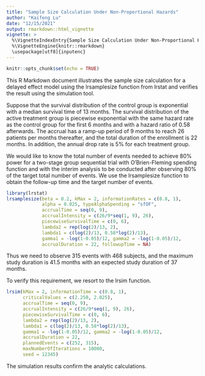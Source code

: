 ---
title: "Sample Size Calculation Under Non-Proportional Hazards"
author: "Kaifeng Lu"
date: "12/15/2021"
output: rmarkdown::html_vignette
vignette: >
  %\VignetteIndexEntry{Sample Size Calculation Under Non-Proportional Hazards}
  %\VignetteEngine{knitr::rmarkdown}
  \usepackage[utf8]{inputenc}
---

```{r setup, include=FALSE}
knitr::opts_chunk$set(echo = TRUE)
```

This R Markdown document illustrates the sample size calculation for a delayed effect model using the lrsamplesize function from lrstat and verifies the result using the simulation tool. 

Suppose that the survival distribution of the control group is exponential with a median survival time of 13 months. The survival distribution of the active treatment group is piecewise exponential with the same hazard rate as the control group for the first 6 months and with a hazard ratio of 0.58 afterwards. The accrual has a ramp-up period of 9 months to reach 26 patients per months thereafter, and the total duration of the enrollment is 22 months. In addition, the annual drop rate is 5% for each treatment group. 

We would like to know the total number of events needed to achieve 80% power for a two-stage group sequential trial with O'Brien-Fleming spending function and with the interim analysis to be conducted after observing 80% of the target total number of events. We use the lrsamplesize function to obtain the follow-up time and the target number of events.
```{r}
library(lrstat)
lrsamplesize(beta = 0.2, kMax = 2, informationRates = c(0.8, 1), 
             alpha = 0.025, typeAlphaSpending = "sfOF", 
             accrualTime = seq(0, 9), 
             accrualIntensity = c(26/9*seq(1, 9), 26), 
             piecewiseSurvivalTime = c(0, 6), 
             lambda2 = rep(log(2)/13, 2), 
             lambda1 = c(log(2)/13, 0.58*log(2)/13), 
             gamma1 = -log(1-0.05)/12, gamma2 = -log(1-0.05)/12, 
             accrualDuration = 22, followupTime = NA)
```

Thus we need to observe 315 events with 468 subjects, and the maximum study duration is 41.5 months with an expected study duration of 37 months. 

To verify this requirement, we resort to the lrsim function. 
```{r}
lrsim(kMax = 2, informationTime = c(0.8, 1), 
      criticalValues = c(2.250, 2.025),
      accrualTime = seq(0, 9), 
      accrualIntensity = c(26/9*seq(1, 9), 26), 
      piecewiseSurvivalTime = c(0, 6), 
      lambda2 = rep(log(2)/13, 2), 
      lambda1 = c(log(2)/13, 0.58*log(2)/13), 
      gamma1 = -log(1-0.05)/12, gamma2 = -log(1-0.05)/12, 
      accrualDuration = 22, 
      plannedEvents = c(252, 315), 
      maxNumberOfIterations = 10000, 
      seed = 12345)
```

The simulation results confirm the analytic calculations. 
